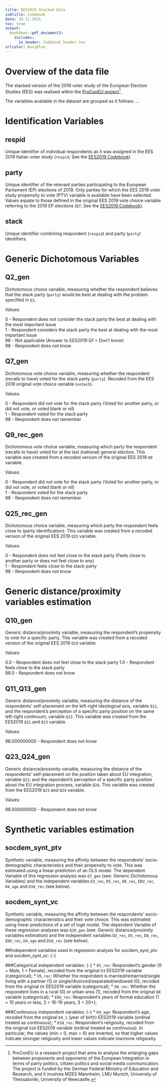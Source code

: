 ```yaml
---
title: EES2019 Stacked Data 
subtitle: Codebook 
date: 29.12.2021 
toc: true
output: 
  bookdown::pdf_document2:
    includes:
      in_header: Codebook_header.tex
urlcolor: NavyBlue
---
```



\newpage
# Overview of the data file {-}

The stacked version of the 2019 voter study of the European Election Studies (EES) was realised within 
the 
[ProConEU project](https://www.mzes.uni-mannheim.de/proconeu/)^[ProConEU is a research project that aims to analyse the enlarging gaps between proponents and opponents of the European Integration in terms of party politics, citizen politics and 
social media communication. The project is funded by the German Federal Ministry of Education and 
Research, and it involves MZES Mannheim, LMU Munich, University of Thessaloniki, University of 
Newcastle.]. 
 





The variables available in the dataset are grouped as it follows: ...


# Identification Variables {-}

## respid {-}
Unique identifier of individual respondents as it was assigned in the EES 2019 Italian voter study 
(`respid`; See the [EES2019 Codebook](https://dbk.gesis.org/dbksearch/download.asp?id=67448)).

## party {-}
Unique identifier of the relevant parties participating to the European Parliament (EP) elections of 
2019. Only parties for which the EES 2019 voter study propensity to vote (PTV) variable is available 
have been selected. Values equate to those defined in the original EES 2019 vote choice variable 
referring to the 2019 EP elections 
(`Q7`; See the [EES2019 Codebook](https://dbk.gesis.org/dbksearch/download.asp?id=67448)). 

## stack {-} 
Unique identifier combining respondent (`respid`) and party (`party`) identifiers. 

# Generic Dichotomous Variables {-}

## Q2_gen {-}
Dichotomous choice variable, measuring whether the respondent believes that the stack 
party (`party`) would be best at dealing with the problem specified in `Q1`. 

Values: 

0 - Respondent does not consider the stack party the best at dealing with the most important issue  
1 - Respondent considers the stack party the best at dealing with the most important issue  
96 - Not applicable (Answer to EES2019 Q1 = Don't know)  
98 - Respondent does not know 

## Q7_gen {-}
Dichotomous vote choice variable, measuring whether the respondent (recalls to have) voted for the stack 
party (`party`). Recoded from the EES 2019 original vote choice variable (`votech`).

Values:

0 - Respondent did not vote for the stack party (Voted for another party, or did not vote, or voted blank or nil)  
1 - Respondent voted for the stack party  
98 - Respondent does not remember

## Q9_rec_gen {-}
Dichotomous vote choice variable, measuring which party the respondent (recalls to have) voted for at the last (national) general 
election. This variable was created from a recoded version of the original EES 2019 `Q9` variable.

Values:

0 - Respondent did not vote for the stack party (Voted for another party, or did not vote, or voted blank or nil)  
1 - Respondent voted for the stack party  
98 - Respondent does not remember

## Q25_rec_gen {-}
Dichotomous choice variable, measuring which party the respondent feels close to (party identification).
This variable was created from a recoded version of the original EES 2019 `Q25` variable.

Values:

0 - Respondent does not feel close to the stack party (Feels close to another party or does not feel close to any)  
1 - Respondent feels close to the stack party  
98 - Respondent does not know

# Generic distance/proximity variables estimation {-}

## Q10_gen {-}
Generic distance/proximity variable, measuring the respondent’s propensity to vote for a specific party.
This variable was created from a recoded version of the original EES 2019 `Q10` variable.

Values:

0.0 - Respondent does not feel close to the stack party
1.0 - Respondent feels close to the stack party  
98.0 - Respondent does not know


## Q11_Q13_gen {-}
Generic distance/proximity variable, measuring the distance of the respondents' self-placement on the left-right ideological axis, variable `Q11`, and the respondent’s perception of a specific party position on the same left-right continuum, variable `Q13`.
This variable was created from the EES2019 `Q11` and `Q13` variable.

Values:

98.000000000 - Respondent does not know


## Q23_Q24_gen {-}
Generic distance/proximity variable, measuring the distance of the respondents' self-placement on the position taken about EU integration, variable `Q23`, and the repondent’s perception of a specific party position about the EU integration process, variable `Q24`.
This variable was created from the EES2019 `Q23` and `Q24` variable.

Values:

98.000000000 - Respondent does not know

# Synthetic variables estimation {-}

## socdem_synt_ptv {-}
Synthetic variable, measuring the affinity between the respondents' socio-demographic characteristics and their propensity to vote. This was estimated using a linear prediction of an OLS model. The dependent Variable of this regression analysis was `Q7_gen` (see: Generic Dichotomous Variables) and the independent variables `D3_rec`, `D5_rec`, `D8_rec`, `EDU_rec`, `D4_age` and `D10_rec` (see below).

## socdem_synt_vc {-}
Synthetic variable, measuring the affinity between the respondents' socio-demographic characteristics and their vote choice. This was estimated using linear predictions of a set of logit model. The dependent Variable of these regression analyses was `Q10_gen` (see: Generic distance/proximity variables estimation) and the independent variables `D3_rec`, `D5_rec`, `D8_rec`, `EDU_rec`, `D4_age` and `D10_rec` (see below).

##Independent variables used in regression analysis for socdem_synt_ptv and socdem_synt_vc: {-}

###Categorical independent variables: {-}
* `D3_rec`: Respondent's gender (0 = Male, 1 = Female), recoded from the original `D3` EES2019 variable (categorical);
* `D5_rec`: Whether the respondent is married/remarried/single living with a partner (1) or single/divorced/separated/widowed (0), recoded from the original `D5` EES2019 variable (categorical);
* `D8_rec`: Whether the respondent lives in a rural (0) or urban area (1), recoded from the original `D8` variable (categorical);
* `EDU_rec`: Respondent's years of formal education (1 = 15 years or less, 2 = 16-19 years, 3 = 20+);

###Continuous independent variables: {-}
* `D4_age`: Respondent's age, recoded from the original `D4_1` (year of birth) EES2019 variable (ordinal treated as continuous);
* `D10_rec`: Respondent's religiosity, recoded from the original `D10` EES2019 variable (ordinal treated as continuous). In particular, the values (min = 0, max = 6) are inverted, so that higher values indicate stronger religiosity and lower values indicate low/none religiosity.

